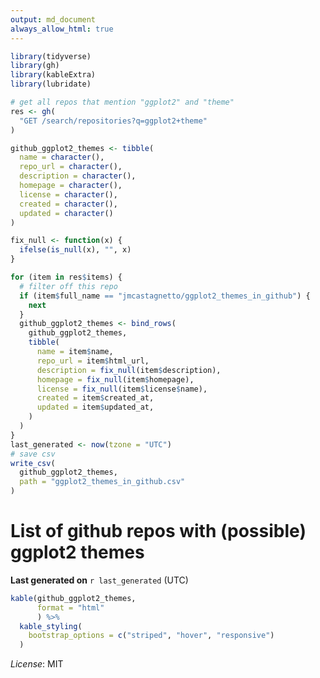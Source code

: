 ```yaml
---
output: md_document
always_allow_html: true
---
```


```r
library(tidyverse)
library(gh)
library(kableExtra)
library(lubridate)

# get all repos that mention "ggplot2" and "theme"
res <- gh(
  "GET /search/repositories?q=ggplot2+theme"
)

github_ggplot2_themes <- tibble(
  name = character(),
  repo_url = character(),
  description = character(),
  homepage = character(),
  license = character(),
  created = character(),
  updated = character()
)

fix_null <- function(x) {
  ifelse(is_null(x), "", x)
}

for (item in res$items) {
  # filter off this repo
  if (item$full_name == "jmcastagnetto/ggplot2_themes_in_github") {
    next
  }
  github_ggplot2_themes <- bind_rows(
    github_ggplot2_themes,
    tibble(
      name = item$name,
      repo_url = item$html_url,
      description = fix_null(item$description),
      homepage = fix_null(item$homepage),
      license = fix_null(item$license$name),
      created = item$created_at,
      updated = item$updated_at,
    )
  )
}
last_generated <- now(tzone = "UTC")
# save csv
write_csv(
  github_ggplot2_themes,
  path = "ggplot2_themes_in_github.csv"
)
```

# List of github repos with (possible) ggplot2 themes

**Last generated on** `r last_generated` (UTC)


```r
kable(github_ggplot2_themes,
      format = "html"
      ) %>% 
  kable_styling(
    bootstrap_options = c("striped", "hover", "responsive")
  )

```

*License*: MIT

